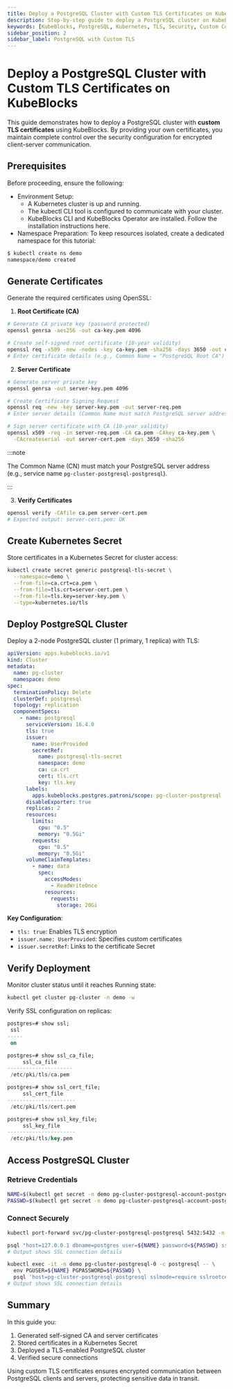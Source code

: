 ```yaml
---
title: Deploy a PostgreSQL Cluster with Custom TLS Certificates on KubeBlocks
description: Step-by-step guide to deploy a PostgreSQL cluster on KubeBlocks using custom TLS certificates for secure communication. Includes certificate generation, cluster deployment, and connection verification.
keywords: [KubeBlocks, PostgreSQL, Kubernetes, TLS, Security, Custom Certificates]
sidebar_position: 2
sidebar_label: PostgreSQL with Custom TLS
---
```



# Deploy a PostgreSQL Cluster with Custom TLS Certificates on KubeBlocks

This guide demonstrates how to deploy a PostgreSQL cluster with **custom TLS certificates** using KubeBlocks. By providing your own certificates, you maintain complete control over the security configuration for encrypted client-server communication.

## Prerequisites

Before proceeding, ensure the following:
- Environment Setup:
    - A Kubernetes cluster is up and running.
    - The kubectl CLI tool is configured to communicate with your cluster.
    - KubeBlocks CLI and KubeBlocks Operator are installed. Follow the installation instructions here.
- Namespace Preparation: To keep resources isolated, create a dedicated namespace for this tutorial:

```bash
$ kubectl create ns demo
namespace/demo created
```

## Generate Certificates

Generate the required certificates using OpenSSL:

1. **Root Certificate (CA)**
```bash
# Generate CA private key (password protected)
openssl genrsa -aes256 -out ca-key.pem 4096

# Create self-signed root certificate (10-year validity)
openssl req -x509 -new -nodes -key ca-key.pem -sha256 -days 3650 -out ca.pem
# Enter certificate details (e.g., Common Name = "PostgreSQL Root CA")
```

2. **Server Certificate**
```bash
# Generate server private key
openssl genrsa -out server-key.pem 4096

# Create Certificate Signing Request
openssl req -new -key server-key.pem -out server-req.pem
# Enter server details (Common Name must match PostgreSQL server address)

# Sign server certificate with CA (10-year validity)
openssl x509 -req -in server-req.pem -CA ca.pem -CAkey ca-key.pem \
  -CAcreateserial -out server-cert.pem -days 3650 -sha256
```

:::note

The Common Name (CN) must match your PostgreSQL server address (e.g., service name `pg-cluster-postgresql-postgresql`).

:::

3. **Verify Certificates**
```bash
openssl verify -CAfile ca.pem server-cert.pem
# Expected output: server-cert.pem: OK
```

## Create Kubernetes Secret

Store certificates in a Kubernetes Secret for cluster access:

```bash
kubectl create secret generic postgresql-tls-secret \
  --namespace=demo \
  --from-file=ca.crt=ca.pem \
  --from-file=tls.crt=server-cert.pem \
  --from-file=tls.key=server-key.pem \
  --type=kubernetes.io/tls
```

## Deploy PostgreSQL Cluster

Deploy a 2-node PostgreSQL cluster (1 primary, 1 replica) with TLS:

```yaml
apiVersion: apps.kubeblocks.io/v1
kind: Cluster
metadata:
  name: pg-cluster
  namespace: demo
spec:
  terminationPolicy: Delete
  clusterDef: postgresql
  topology: replication
  componentSpecs:
    - name: postgresql
      serviceVersion: 16.4.0
      tls: true
      issuer:
        name: UserProvided
        secretRef:
          name: postgresql-tls-secret
          namespace: demo
          ca: ca.crt
          cert: tls.crt
          key: tls.key
      labels:
        apps.kubeblocks.postgres.patroni/scope: pg-cluster-postgresql
      disableExporter: true
      replicas: 2
      resources:
        limits:
          cpu: "0.5"
          memory: "0.5Gi"
        requests:
          cpu: "0.5"
          memory: "0.5Gi"
      volumeClaimTemplates:
        - name: data
          spec:
            accessModes:
              - ReadWriteOnce
            resources:
              requests:
                storage: 20Gi
```

**Key Configuration**:
- `tls: true`: Enables TLS encryption
- `issuer.name: UserProvided`: Specifies custom certificates
- `issuer.secretRef`: Links to the certificate Secret

## Verify Deployment

Monitor cluster status until it reaches Running state:

```bash
kubectl get cluster pg-cluster -n demo -w
```

Verify SSL configuration on replicas:

```sql
postgres=# show ssl;
 ssl
-----
 on

postgres=# show ssl_ca_file;
     ssl_ca_file
---------------------
 /etc/pki/tls/ca.pem

postgres=# show ssl_cert_file;
     ssl_cert_file
----------------------
 /etc/pki/tls/cert.pem

postgres=# show ssl_key_file;
     ssl_key_file
----------------------
 /etc/pki/tls/key.pem
```

## Access PostgreSQL Cluster

### Retrieve Credentials

```bash
NAME=$(kubectl get secret -n demo pg-cluster-postgresql-account-postgres -o jsonpath='{.data.username}' | base64 --decode)
PASSWD=$(kubectl get secret -n demo pg-cluster-postgresql-account-postgres -o jsonpath='{.data.password}' | base64 --decode)
```

### Connect Securely

<Tabs>
<TabItem value="require" label="sslmode=require" default>

```bash
kubectl port-forward svc/pg-cluster-postgresql-postgresql 5432:5432 -n demo

psql "host=127.0.0.1 dbname=postgres user=${NAME} password=${PASSWD} sslmode=require"
# Output shows SSL connection details
```

</TabItem>

<TabItem value="verify-full" label="sslmode=verify-full">

```bash
kubectl exec -it -n demo pg-cluster-postgresql-0 -c postgresql -- \
  env PGUSER=${NAME} PGPASSWORD=${PASSWD} \
  psql 'host=pg-cluster-postgresql-postgresql sslmode=require sslrootcert=/etc/pki/tls/ca.pem'
# Output shows SSL connection details
```

</TabItem>
</Tabs>

## Summary

In this guide you:
1. Generated self-signed CA and server certificates
2. Stored certificates in a Kubernetes Secret
3. Deployed a TLS-enabled PostgreSQL cluster
4. Verified secure connections

Using custom TLS certificates ensures encrypted communication between PostgreSQL clients and servers, protecting sensitive data in transit.